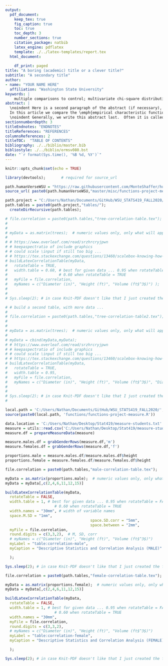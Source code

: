 ```yaml
---
output:
  pdf_document:
    keep_tex: true
    fig_caption: true
    toc: true
    toc_depth: 3 
    number_sections: true
    citation_package: natbib
    latex_engine: pdflatex
    template: ./../latex-templates/report.tex
  html_document:
    
    df_print: paged
title: "A boring (academic) title or a clever title?"
subtitle: "A secondary title"
author: 
- name: "YOUR NAME HERE"
  affiliation: "Washington State University"
keywords: |
    multiple comparisons to control; multivariate chi-square distribution; nonlinear growth curves; Richard's curve; simulated critical points
abstract: |
  \noindent Here is a second paragraph of the abstract (if necessary), and with the pipe notation it doesn't break. Notice it still needs to be indented. \vspace{0.25in}
  In this article we compare the \emph{empirical characteristic function} \citep{Tukey:1977, Becker:1988} to a \emph{moment-generating-functional form} to compute the proportion of hypotheses $m$ that are rejected under the null hypothesis. \vspace{0.25in}
  \noindent Generally, we write this abstract last.  Often it is called the executive summary. It should succinctly summarize the entire document.  You can include references such as this one to the Appendices section \ref{sec:appendix} if necessary.
sectionnumberdepth: 3
titleEndnotes: "ENDNOTES"
titleReferences: "REFERENCES"
columnsReferences: 2
titleTOC:  "TABLE OF CONTENTS"
bibliography: ./../biblio/master.bib
bibliostyle: ./../biblio/ormsv080.bst
date: "`r format(Sys.time(), '%B %d, %Y')`"
---
```


```r
knitr::opts_chunk$set(echo = TRUE)
```




```r

library(devtools);       # required for source_url

path.humanVerseWSU = "https://raw.githubusercontent.com/MonteShaffer/humanVerseWSU/"
source_url( paste0(path.humanVerseWSU,"master/misc/functions-project-measure.R") );

path.project = "C:/Users/Nathan/Documents/GitHub/WSU_STATS419_FALL2020/PROJECT-01/";
path.tables = paste0(path.project,"tables/");
  createDirRecursive(path.tables);

```



```r
# file.correlation = paste0(path.tables,"tree-correlation-table.tex");
# 
# 
# myData = as.matrix(trees);  # numeric values only, only what will appear in table
# 
# # https://www.overleaf.com/read/srzhrcryjpwn
# # keepaspectratio of include graphics 
# # could scale \input if still too big ...
# # https://tex.stackexchange.com/questions/13460/scalebox-knowing-how-much-it-scales#13487
# buildLatexCorrelationTable(myData, 
#   rotateTable = TRUE,
#   width.table = 0.60, # best for given data ... 0.95 when rotateTable = FALSE
#                       # 0.60 when rotateTable = TRUE
#   myFile = file.correlation,
#   myNames = c("Diameter (in)", "Height (ft)", "Volume (ft$^3$)") );
# 
# 
# Sys.sleep(2); # in case Knit-PDF doesn't like that I just created the file...


```

\newpage

\input{tables/tree-correlation-table} 

\newpage



```r
# # build a second table, with more data ... 
# 
# file.correlation = paste0(path.tables,"tree-correlation-table2.tex");
# 
# 
# myData = as.matrix(trees);  # numeric values only, only what will appear in table
# 
# myData = cbind(myData,myData);
# # https://www.overleaf.com/read/srzhrcryjpwn
# # keepaspectratio of include graphics 
# # could scale \input if still too big ...
# # https://tex.stackexchange.com/questions/13460/scalebox-knowing-how-much-it-scales#13487
# buildLatexCorrelationTable(myData, 
#   rotateTable = TRUE,
#   width.table = 0.95,
#   myFile = file.correlation,
#   myNames = c("Diameter (in)", "Height (ft)", "Volume (ft$^3$)", "Diameter (in)", "Height (ft)", "Volume (ft$^3$)") );
# 
# 
# Sys.sleep(2); # in case Knit-PDF doesn't like that I just created the file...
# 

```




\newpage

\input{tables/tree-correlation-table2} 

\newpage

```r
local.path = 'C:/Users/Nathan/Documents/GitHub/WSU_STATS419_FALL2020/';
source(paste0(local.path, 'functions/functions-project-measure.R'))

data.location = 'C:/Users/Nathan/Desktop/Stat419/measure-students.txt'
measure = utils::read.csv('C:/Users/Nathan/Desktop/Stat419/measure-students.txt', header=TRUE, quote="", sep="|");
measure.df = prepareMeasureData(measure)

measure.males.df = grabGenderRows(measure.df,'m')
measure.females.df = grabGenderRows(measure.df,'f')

proportions.male = measure.males.df/measure.males.df$height
proportions.female = measure.females.df/measure.females.df$height
```
```r
file.correlation = paste0(path.tables,"male-correlation-table.tex");

myData = as.matrix(proportions.male);  # numeric values only, only what will appear in table
myData = myData[,c(2,4,6,11,12,15)]

buildLatexCorrelationTable(myData, 
  rotateTable = FALSE,
  width.table = 1, # best for given data ... 0.95 when rotateTable = FALSE
                      # 0.60 when rotateTable = TRUE
  width.names = "30mm", # width of variable names
  space.M.SD = "1mm",
                                      space.SD.corr = "5mm",
                                      space.between = "2mm",
  myFile = file.correlation,
  round.digits = c(3,3,2),  # M, SD, corr
  # myNames = c("Diameter (in)", "Height (ft)", "Volume (ft$^3$)") 
  myLabel = "table:correlation-male",
  myCaption = "Descriptive Statistics and Correlation Analysis (MALE)"

  );

Sys.sleep(2); # in case Knit-PDF doesn't like that I just created the file...

```


```r
file.correlation = paste0(path.tables,"female-correlation-table.tex");

myData = as.matrix(proportions.female);  # numeric values only, only what will appear in table
myData = myData[,c(2,4,6,11,12,15)]

buildLatexCorrelationTable(myData, 
  rotateTable = FALSE,
  width.table = 1, # best for given data ... 0.95 when rotateTable = FALSE
                      # 0.60 when rotateTable = TRUE
  width.names = "30mm",
  myFile = file.correlation,
  round.digits = c(3,3,2),
  # myNames = c("Diameter (in)", "Height (ft)", "Volume (ft$^3$)") 
  myLabel = "table:correlation-female",
  myCaption = "Descriptive Statistics and Correlation Analysis (FEMALE)"

  );

Sys.sleep(2); # in case Knit-PDF doesn't like that I just created the file...

```

\newpage

\input{tables/female-correlation-table} 
\input{tables/male-correlation-table} 

\newpage